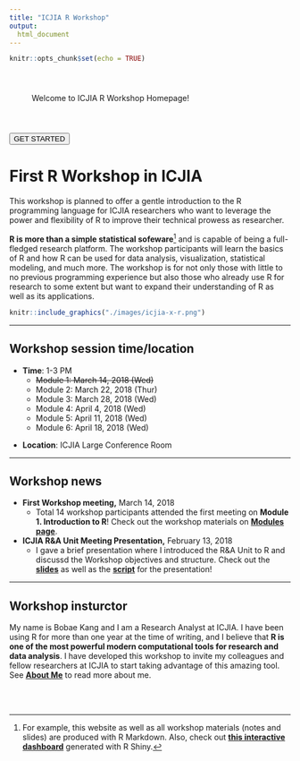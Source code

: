```yaml
---
title: "ICJIA R Workshop"
output:
  html_document
---
```

<!-- fontawesome CDN -->
<link href="https://maxcdn.bootstrapcdn.com/font-awesome/4.7.0/css/font-awesome.min.css" rel="stylesheet">

<style>
body {
  padding-bottom: 100px;
}
</style>

```r
knitr::opts_chunk$set(echo = TRUE)
```

<div class="fade-in" id="welcome">
<p style="padding: 40px;">Welcome to ICJIA R Workshop Homepage!<p>
<a href="modules.html">
<button type="button" id="welcome-button" class="fade-in fade-delay">GET STARTED</button>
</a>
</div>

# First R Workshop in ICJIA

<div class="row">
<div class="col-sm-6 col-xs-12">
This workshop is planned to offer a gentle introduction to the R programming language for ICJIA researchers who want to leverage the power and flexibility of R to improve their technical prowess as researcher.

**R is more than a simple statistical sofeware**[^1] and is capable of being a full-fledged research platform. The workshop participants will learn the basics of R and how R can be used for data analysis, visualization, statistical modeling, and much more. The workshop is for not only those with little to no previous programming experience but also those who already use R for research to some extent but want to expand their understanding of R as well as its applications.
</div>
<div class="col-sm-6 col-xs-12">
```r
knitr::include_graphics("./images/icjia-x-r.png")
```
</div>
</div>

***

## Workshop session time/location

<div class="row">
<div class="col-sm-6">
* **Time**: 1-3 PM
    * ~~Module 1: March 14, 2018 (Wed)~~
    * Module 2: March 22, 2018 (Thur)
    * Module 3: March 28, 2018 (Wed)
    * Module 4: April 4, 2018 (Wed)
    * Module 5: April 11, 2018 (Wed)
    * Module 6: April 18, 2018 (Wed)
</div>
<div class="col-sm-6">
* **Location**: ICJIA Large Conference Room
</div>
</div>

***

## Workshop news
* **First Workshop meeting,** March 14, 2018
    * Total 14 workshop participants attended the first meeting on **Module 1. Introduction to R**! Check out the workshop materials on [**Modules page**](./modules.html).
* **ICJIA R&A Unit Meeting Presentation,** February 13, 2018
    * I gave a brief presentation where I introduced the R&A Unit to R and discussd the Workshop objectives and structure. Check out the [**slides**](./slides/presentation_slides.html) as well as the [**script**](./notes/presentation_notes.html) for the presentation!


***

## Workshop insturctor
My name is Bobae Kang and I am a Research Analyst at ICJIA. I have been using R for more than one year at the time of writing, and I believe that **R is one of the most powerful modern computational tools for research and data analysis**. I have developed this workshop to invite my colleagues and fellow researchers at ICJIA to start taking advantage of this amazing tool. See [**About Me**](about.html#about-me) to read more about me.

[^1]: For example, this website as well as all workshop materials (notes and slides) are produced with R Markdown. Also, check out [**this interactive dashboard**](https://bobaekang.shinyapps.io/crime_data_profile_demo/) generated with R Shiny.

<br>
<br>
